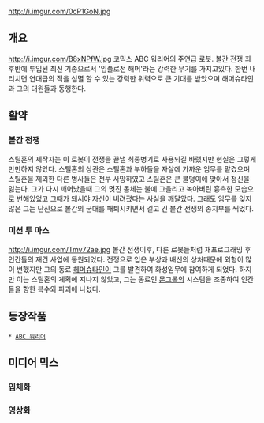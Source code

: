 http://i.imgur.com/0cP1GoN.jpg

== 개요 ==
http://i.imgur.com/B8xNPfW.jpg
코믹스 ABC 워리어의 주연급 로봇. 볼간 전쟁 최후반에 투입된 최신 기종으로서 '임플로전 해머'라는 강력한 무기를 가지고있다. 한번 내리치면 연대급의 적을 섬멸 할 수 있는 강력한 위력으로 큰 기대를 받았으며 해머슈타인과 그의 대원들과 동행한다.

== 활약 ==
=== 볼간 전쟁 ===

스틸혼의 제작자는 이 로봇이 전쟁을 끝낼 최종병기로 사용되길 바랬지만 현실은 그렇게 만만하지 않았다. 스틸혼의 상관은 스틸혼과 부하들을 자살에 가까운 임무를 맡겼으며 스틸혼을 제외한 다른 병사들은 전부 사망하였고 스틸혼은 큰 불덩이에 맞아서 정신을 잃는다. 그가 다시 깨어났을때 그의 멋진 몸체는 불에 그을리고 녹아버린 흉측한 모습으로 변해있었고 그때가 돼서야 자신이 버려졌다는 사실을 깨달았다. 그래도 임무를 잊지않은 그는 단신으로 볼간의 군대를 패퇴시키면서 길고 긴 볼간 전쟁의 종지부를 찍었다.
=== 미션 투 마스 ===
http://i.imgur.com/Tmv72ae.jpg
볼간 전쟁이후, 다른 로봇들처럼 재프로그래밍 후 인간들의 재건 사업에 동원되었다. 전쟁으로 입은 부상과 배신의 상처때문에 외형이 많이 변했지만 그의 동료 [[헤머슈타인]]이 그를 발견하여 화성임무에 참여하게 되었다.
하지만 이는 스틸혼의 계획에 지나지 않았고, 그는 동료인 [[몬그롤]]의 시스템을 조종하여 인간들을 향한 복수와 파괴에 나섰다.

== 등장작품 ==
 * [[ABC 워리어]]


== 미디어 믹스 ==
=== 입체화 ===

=== 영상화 ===

